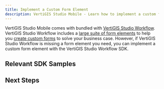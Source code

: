 ```yaml
---
title: Implement a Custom Form Element
description: VertiGIS Studio Mobile - Learn how to implement a custom form element
---
```



VertiGIS Studio Mobile comes with bundled with [VertiGIS Studio Workflow](https://www.vertigisstudio.com/products/vertigis-studio-workflow/). VertiGIS Studio Workflow includes a [large suite of form elements](https://docs.vertigisstudio.com/workflow/latest/help/auto-complete.html) to help you [create custom forms](tutorial-display-custom-form.mdx) to solve your business case. However, if VertiGIS Studio Workflow is missing a form element you need, you can implement a custom form element with the VertiGIS Studio Workflow SDK.

## Relevant SDK Samples

<RelevantWorkflowSamples />

## Next Steps

<UseCaseContainer>
    <UseCaseCard
        title="VertiGIS Studio Workflow SDK"
        description="Learn more about the VertiGIS Studio Workflow SDK"
        link={useBaseUrl("docs/workflow/overview")}
    />
    <UseCaseCard
        title="Implement a Custom Form Element"
        description="Learn how to build a custom workflow form element"
        link={useBaseUrl(
            "docs/workflow/tutorial-mobile-activity-indicator-form-element"
        )}
    />
</UseCaseContainer>
